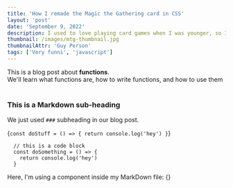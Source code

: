 ```yaml
---
title: 'How I remade the Magic the Gathering card in CSS'
layout: 'post'
date: 'September 9, 2022'
description: I used to love playing card games when I was younger, so I thought to try my skills by remaking the famous making the Gathering card design.
thumbnail: /images/mtg-thumbnail.jpg
thumbnailAttr: 'Guy Person'
tags: ['Very funni', 'javascript']
---
```


<div>
  This is a blog post about <strong>functions</strong>. <br/>
  We'll learn what functions are, how to write functions, and how to use them
</div>

<br/>

### This is a Markdown sub-heading
We just used `###` subheading in our blog post.

  {`
    const doStuff = () => {
      return console.log('hey')
    }
  `}


```
  // this is a code block
  const doSomething = () => {
    return console.log('hey')
  }
```

<div>Here, I'm using a component inside my MarkDown file: {<StrayButton/>}</div>
